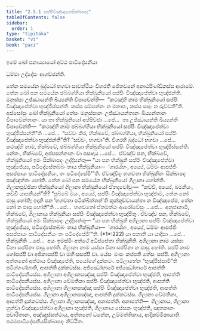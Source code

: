 ```yaml
---
title: "2.5.1 සප්පිවිඤ්ඤාපනසික්ඛාපද"
tableOfContents: false
sidebar:
  order: 1
type: "tipitaka"
basket: "vi"
book: "paci"
---
```



<DynamicBreadcrumb />


<Paragraph number="3528" type="center" book="paci">
ඉමේ ඛෝ පනාය්‍යායෝ අට්ඨ පාටිදේසනීයා

  
ධම්මා උද්දේසං ආගච්ඡන්ති.


</Paragraph>

<Division number="1228" book="paci">

<Paragraph number="3529" book="paci">
තේන සමයේන බුද්ධෝ භගවා සාවත්ථියං විහරති ජේතවනේ අනාථපිණ්ඩිකස්ස ආරාමේ. තේන ඛෝ පන සමයේන ඡබ්බග්ගියා භික්ඛුනියෝ සප්පිං විඤ්ඤාපේත්වා භුඤ්ජන්ති. මනුස්සා උජ්ඣායන්ති ඛිය්‍යන්ති විපාචේන්ති—  “කථඤ්හි නාම භික්ඛුනියෝ සප්පිං විඤ්ඤාපේත්වා භුඤ්ජිස්සන්ති. කස්ස සම්පන්නං න මනාපං, කස්ස සාදුං න රුච්චතී”ති.
</Paragraph>

<Paragraph number="3530" book="paci">
අස්සෝසුං ඛෝ භික්ඛුනියෝ තේසං මනුස්සානං උජ්ඣායන්තානං ඛිය්‍යන්තානං විපාචේන්තානං. යා තා භික්ඛුනියෝ අප්පිච්ඡා …පේ…  තා උජ්ඣායන්ති ඛිය්‍යන්ති විපාචේන්ති—  “කථඤ්හි නාම ඡබ්බග්ගියා භික්ඛුනියෝ සප්පිං විඤ්ඤාපේත්වා භුඤ්ජිස්සන්තී”ති …පේ…  “සච්චං කිර, භික්ඛවේ, ඡබ්බග්ගියා, භික්ඛුනියෝ සප්පිං විඤ්ඤාපේත්වා භුඤ්ජන්තී”ති? “සච්චං, භගවා”ති. විගරහි බුද්ධෝ භගවා …පේ…  කථඤ්හි නාම, භික්ඛවේ, ඡබ්බග්ගියා භික්ඛුනියෝ සප්පිං විඤ්ඤාපේත්වා භුඤ්ජිස්සන්ති. නේතං, භික්ඛවේ, අප්පසන්නානං වා පසාදාය …පේ…  ඒවඤ්ච පන, භික්ඛවේ, භික්ඛුනියෝ ඉමං සික්ඛාපදං උද්දිසන්තු—
</Paragraph>

<Paragraph number="3531" book="paci">
<Emphasis>“යා පන භික්ඛුනී සප්පිං විඤ්ඤාපේත්වා භුඤ්ජේය්‍ය, පටිදේසේතබ්බං තාය භික්ඛුනියා—  ‘ගාරය්හං, අය්‍යේ, ධම්මං ආපජ්ජිං අසප්පායං පාටිදේසනීයං, තං පටිදේසේමී’”</Emphasis>ති.
</Paragraph>

<Paragraph number="3532" book="paci">
ඒවඤ්චිදං භගවතා භික්ඛුනීනං සික්ඛාපදං පඤ්ඤත්තං හෝති.
</Paragraph>

</Division>
<Division number="1229" book="paci">

<Paragraph number="3533" book="paci">
තේන ඛෝ පන සමයේන භික්ඛුනියෝ ගිලානා හෝන්ති. ගිලානපුච්ඡිකා භික්ඛුනියෝ ගිලානා භික්ඛුනියෝ ඒතදවෝචුං—  “කච්චි, අය්‍යේ, ඛමනීයං, කච්චි යාපනීයන්”ති? “පුබ්බේ මයං, අය්‍යේ, සප්පිං විඤ්ඤාපේත්වා භුඤ්ජාම, තේන නෝ ඵාසු හෝති; ඉදානි පන ‘භගවතා පටික්ඛිත්තන්’ති කුක්කුච්චායන්තා න විඤ්ඤාපේම, තේන නෝ න ඵාසු හෝතී”ති …පේ…  භගවතෝ ඒතමත්ථං ආරෝචේසුං …පේ…  අනුජානාමි, භික්ඛවේ, ගිලානාය භික්ඛුනියා සප්පිං විඤ්ඤාපේත්වා භුඤ්ජිතුං. ඒවඤ්ච පන, භික්ඛවේ, භික්ඛුනියෝ ඉමං සික්ඛාපදං උද්දිසන්තු—
</Paragraph>

</Division>
<Division number="1230" book="paci">

<Paragraph number="3534" book="paci">
<Emphasis>“යා පන භික්ඛුනී අගිලානා සප්පිං විඤ්ඤාපේත්වා භුඤ්ජේය්‍ය, පටිදේසේතබ්බං තාය භික්ඛුනියා—  ‘ගාරය්හං, අය්‍යේ, ධම්මං ආපජ්ජිං අසප්පායං පාටිදේසනීයං තං පටිදේසේමී’”</Emphasis>ති. (*1*:<Emphasis>222</Emphasis>)
</Paragraph>

</Division>
<Division number="1231" book="paci">

<Paragraph number="3535" book="paci">
<Emphasis>යා පනා</Emphasis>ති යා යාදිසා …පේ…  <Emphasis>භික්ඛුනී</Emphasis>ති …පේ…  අයං ඉමස්මිං අත්ථේ අධිප්පේතා භික්ඛුනීති.
</Paragraph>

<Paragraph number="3536" book="paci">
<Emphasis>අගිලානා</Emphasis> නාම යස්සා විනා සප්පිනා ඵාසු හෝති.
</Paragraph>

<Paragraph number="3537" book="paci">
<Emphasis>ගිලානා</Emphasis> නාම යස්සා විනා සප්පිනා න ඵාසු හෝති.
</Paragraph>

<Paragraph number="3538" book="paci">
<Emphasis>සප්පි</Emphasis> නාම ගෝසප්පි වා අජිකාසප්පි වා මහිංසසප්පි වා. යේසං මංසං කප්පති තේසං සප්පි.
</Paragraph>

<Paragraph number="3539" book="paci">
අගිලානා අත්තනෝ අත්ථාය විඤ්ඤාපේති, පයෝගේ දුක්කටං. පටිලාභේන “භුඤ්ජිස්සාමී”ති පටිග්ගණ්හාති, ආපත්ති දුක්කටස්ස. අජ්ඣෝහාරේ අජ්ඣෝහාරේ ආපත්ති පාටිදේසනීයස්ස.
</Paragraph>

</Division>
<Division number="1232" book="paci">

<Paragraph number="3540" book="paci">
අගිලානා අගිලානසඤ්ඤා සප්පිං විඤ්ඤාපේත්වා භුඤ්ජති, ආපත්ති පාටිදේසනීයස්ස. අගිලානා වේමතිකා සප්පිං විඤ්ඤාපේත්වා භුඤ්ජති, ආපත්ති පාටිදේසනීයස්ස. අගිලානා ගිලානසඤ්ඤා සප්පිං විඤ්ඤාපේත්වා භුඤ්ජති, ආපත්ති පාටිදේසනීයස්ස.
</Paragraph>

<Paragraph number="3541" book="paci">
ගිලානා අගිලානසඤ්ඤා, ආපත්ති දුක්කටස්ස. ගිලානා වේමතිකා, ආපත්ති දුක්කටස්ස. ගිලානා ගිලානසඤ්ඤා, අනාපත්ති.
</Paragraph>

</Division>
<Division number="1233" book="paci">

<Paragraph number="3542" book="paci">
අනාපත්ති—  ගිලානාය, ගිලානා හුත්වා විඤ්ඤාපේත්වා අගිලානා භුඤ්ජති, ගිලානාය සේසකං භුඤ්ජති, ඤාතකානං පවාරිතානං, අඤ්ඤස්සත්ථාය, අත්තනෝ ධනේන, උම්මත්තිකාය, ආදිකම්මිකායාති.

</Paragraph>
</Division>

<Paragraph number="3543" type="center" book="paci">
පඨමපාටිදේසනීයසික්ඛාපදං නිට්ඨිතං.
</Paragraph>